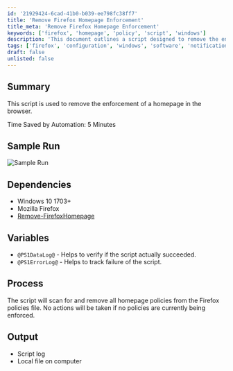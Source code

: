 ```yaml
---
id: '21929424-6cad-41b0-b039-ee798fc38ff7'
title: 'Remove Firefox Homepage Enforcement'
title_meta: 'Remove Firefox Homepage Enforcement'
keywords: ['firefox', 'homepage', 'policy', 'script', 'windows']
description: 'This document outlines a script designed to remove the enforcement of a homepage in the Mozilla Firefox browser. It details the dependencies required, the process involved in scanning and removing homepage policies, and the expected output including logs for success and failure tracking.'
tags: ['firefox', 'configuration', 'windows', 'software', 'notification']
draft: false
unlisted: false
---
```

## Summary

This script is used to remove the enforcement of a homepage in the browser.

Time Saved by Automation: 5 Minutes

## Sample Run

![Sample Run](../../../static/img/Mozilla-Firefox---Remove-Homepage/image_1.png)

## Dependencies

- Windows 10 1703+
- Mozilla Firefox
- [Remove-FirefoxHomepage](https://proval.itglue.com/DOC-5078775-7348111)

## Variables

- `@PS1DataLog@` - Helps to verify if the script actually succeeded.
- `@PS1ErrorLog@` - Helps to track failure of the script.

## Process

The script will scan for and remove all homepage policies from the Firefox policies file. No actions will be taken if no policies are currently being enforced.

## Output

- Script log
- Local file on computer












